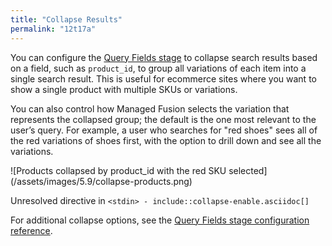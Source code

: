 ```yaml
---
title: "Collapse Results"
permalink: "12t17a"
---
```


You can configure the [Query Fields stage](/managed-fusion/5.9/iv9chb/query-fields) to collapse search results based on a field, such as `product_id`, to group all variations of each item into a single search result.
This is useful for ecommerce sites where you want to show a single product with multiple SKUs or variations.

You can also control how Managed Fusion selects the variation that represents the collapsed group; the default is the one most relevant to the user’s query.
For example, a user who searches for "red shoes" sees all of the red variations of shoes first, with the option to drill down and see all the variations.

<Frame>![Products collapsed by product_id with the red SKU selected](/assets/images/5.9/collapse-products.png)</Frame>

Unresolved directive in `<stdin> - include::collapse-enable.asciidoc[]`

For additional collapse options, see the [Query Fields stage configuration reference](/managed-fusion/5.9/iv9chb/query-fields#configuration).